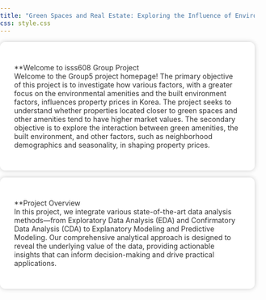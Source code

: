 ```yaml
---
title: "Green Spaces and Real Estate: Exploring the Influence of Environmental Factors on Housing Prices in Busan"
css: style.css
---
```


```{=html}
<style>
body {
  background-image: url('ChatGPT Image Mar 31, 2025, 06_03_19 PM.png');
  background-size: cover;
  background-repeat: no-repeat;
  background-position: center;
  margin: 0;
  padding: 0;
}

.text-block {
  background-color: rgba(255, 255, 255, 0.9); /* 白色半透明背景 */
  padding: 2em;
  max-width: 800px;
  margin: 1em auto; /* 改為 1em，並置中 */
  border-radius: 10px;
  box-shadow: 0 0 10px rgba(0, 0, 0, 0.2);
  color: #333; /* 深灰色文字 */
  text-shadow: 1px 1px 2px rgba(255, 255, 255, 0.8); /* 白色文字陰影 */
}
</style>
```

::: text-block
\*\*Welcome to isss608 Group Project\
Welcome to the Group5 project homepage! The primary objective of this project is to investigate how various factors, with a greater focus on the environmental amenities and the built environment factors, influences property prices in Korea. The project seeks to understand whether properties located closer to green spaces and other amenities tend to have higher market values. The secondary objective is to explore the interaction between green amenities, the built environment, and other factors, such as neighborhood demographics and seasonality, in shaping property prices.
:::
::: text-block
\*\*Project Overview\
In this project, we integrate various state-of-the-art data analysis methods—from Exploratory Data Analysis (EDA) and Confirmatory Data Analysis (CDA) to Explanatory Modeling and Predictive Modeling. Our comprehensive analytical approach is designed to reveal the underlying value of the data, providing actionable insights that can inform decision-making and drive practical applications.
:::


